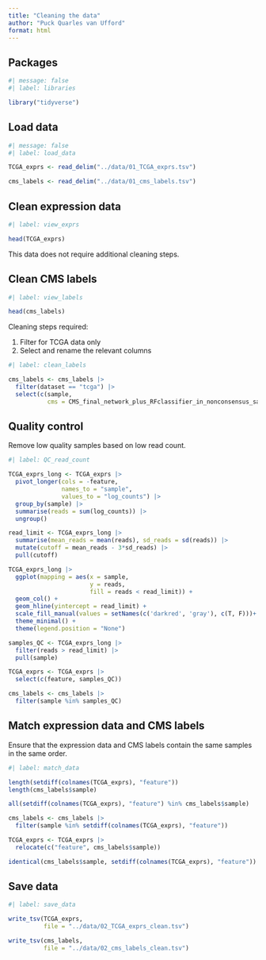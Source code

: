 ```yaml
---
title: "Cleaning the data"
author: "Puck Quarles van Ufford"
format: html
---
```


## Packages

```r
#| message: false
#| label: libraries

library("tidyverse")
```

## Load data

```r
#| message: false
#| label: load_data

TCGA_exprs <- read_delim("../data/01_TCGA_exprs.tsv")

cms_labels <- read_delim("../data/01_cms_labels.tsv")
```

## Clean expression data

```r
#| label: view_exprs

head(TCGA_exprs)
```

This data does not require additional cleaning steps.

## Clean CMS labels

```r
#| label: view_labels

head(cms_labels)
```

Cleaning steps required:

1.  Filter for TCGA data only
2.  Select and rename the relevant columns

```r
#| label: clean_labels

cms_labels <- cms_labels |> 
  filter(dataset == "tcga") |> 
  select(c(sample,
           cms = CMS_final_network_plus_RFclassifier_in_nonconsensus_samples))
```

## Quality control

Remove low quality samples based on low read count.

```r
#| label: QC_read_count

TCGA_exprs_long <- TCGA_exprs |> 
  pivot_longer(cols = -feature,
               names_to = "sample",
               values_to = "log_counts") |> 
  group_by(sample) |> 
  summarise(reads = sum(log_counts)) |> 
  ungroup()

read_limit <- TCGA_exprs_long |> 
  summarise(mean_reads = mean(reads), sd_reads = sd(reads)) |> 
  mutate(cutoff = mean_reads - 3*sd_reads) |> 
  pull(cutoff)

TCGA_exprs_long |>   
  ggplot(mapping = aes(x = sample, 
                       y = reads,
                       fill = reads < read_limit)) +
  geom_col() + 
  geom_hline(yintercept = read_limit) +
  scale_fill_manual(values = setNames(c('darkred', 'gray'), c(T, F)))+
  theme_minimal() +
  theme(legend.position = "None")  

samples_QC <- TCGA_exprs_long |> 
  filter(reads > read_limit) |> 
  pull(sample)

TCGA_exprs <- TCGA_exprs |> 
  select(c(feature, samples_QC))

cms_labels <- cms_labels |> 
  filter(sample %in% samples_QC)
```

## Match expression data and CMS labels

Ensure that the expression data and CMS labels contain the same samples in the same order.

```r
#| label: match_data

length(setdiff(colnames(TCGA_exprs), "feature")) 
length(cms_labels$sample)

all(setdiff(colnames(TCGA_exprs), "feature") %in% cms_labels$sample)

cms_labels <- cms_labels |> 
  filter(sample %in% setdiff(colnames(TCGA_exprs), "feature"))

TCGA_exprs <- TCGA_exprs |> 
  relocate(c("feature", cms_labels$sample))

identical(cms_labels$sample, setdiff(colnames(TCGA_exprs), "feature"))
```

## Save data

```r
#| label: save_data

write_tsv(TCGA_exprs,
          file = "../data/02_TCGA_exprs_clean.tsv")

write_tsv(cms_labels,
          file = "../data/02_cms_labels_clean.tsv")
```
